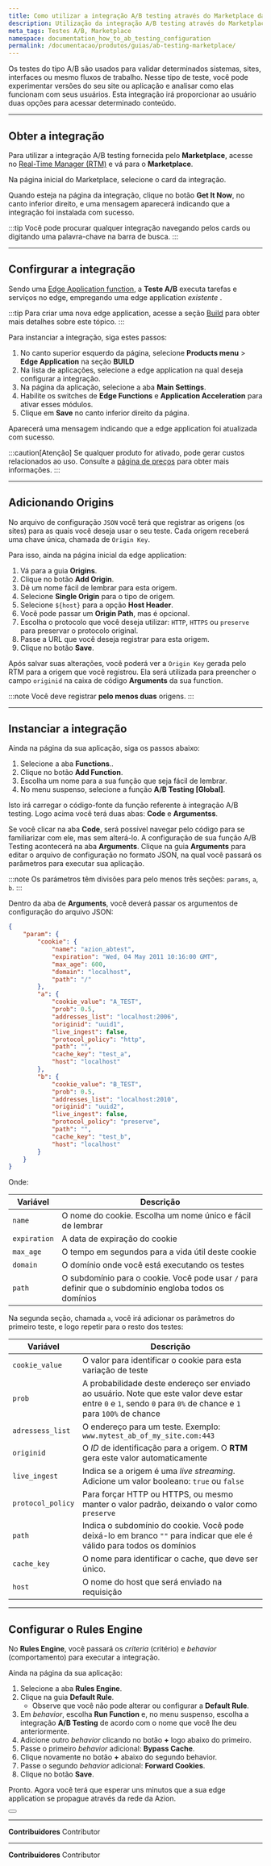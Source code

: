 ```yaml
---
title: Como utilizar a integração A/B testing através do Marketplace da Azion
description: Utilização da integração A/B testing através do Marketplace da Azion
meta_tags: Testes A/B, Marketplace
namespace: documentation_how_to_ab_testing_configuration
permalink: /documentacao/produtos/guias/ab-testing-marketplace/
---
```


Os testes do tipo A/B são usados para validar determinados sistemas, sites, interfaces ou mesmo fluxos de trabalho. Nesse tipo de teste, você pode experimentar versões do seu site ou aplicação e analisar como elas funcionam com seus usuários. Esta integração irá proporcionar ao usuário duas opções para acessar determinado conteúdo. 

---

## Obter a integração 

Para utilizar a integração A/B testing fornecida pelo **Marketplace**, acesse no [Real-Time Manager (RTM)](/pt-br/documentacao/produtos/guias/como-acessar-o-rtm/) e vá para o **Marketplace**.

Na página inicial do Marketplace, selecione o card da integração.

Quando esteja na página da integração, clique no botão **Get It Now**, no canto inferior direito, e uma mensagem aparecerá indicando que a integração foi instalada com sucesso.

:::tip
Você pode procurar qualquer integração navegando pelos cards ou digitando uma palavra-chave na barra de busca.
:::

---

## Confirgurar a integração

Sendo uma [Edge Application function](/pt-br/documentacao/produtos/marketplace/integracoes/#edge-application-functions), a **Teste A/B** executa tarefas e serviços no edge, empregando uma edge application *existente* .

:::tip
Para criar uma nova edge application, acesse a seção [Build](/pt-br/documentacao/produtos/guias/build/criar-uma-aplicacao/) para obter mais detalhes sobre este tópico.
:::

Para instanciar a integração, siga estes passos:

1. No canto superior esquerdo da página, selecione **Products menu** > **Edge Application** na seção **BUILD**
2. Na lista de aplicações, selecione a edge application na qual deseja configurar a integração.
3. Na página da aplicação, selecione a aba **Main Settings**.
4. Habilite os switches de **Edge Functions** e **Application Acceleration** para ativar esses módulos.
5. Clique em **Save** no canto inferior direito da página.

Aparecerá uma mensagem indicando que a edge application foi atualizada com sucesso.

:::caution[Atenção]
Se qualquer produto for ativado, pode gerar custos relacionados ao uso. Consulte a [página de preços](https://www.azion.com/pt-br/precos/) para obter mais informações.
:::

---

## Adicionando Origins

No arquivo de configuração `JSON` você terá que registrar as origens (os sites) para as quais você deseja usar o seu teste. Cada origem receberá uma chave única, chamada de `Origin Key`.

Para isso, ainda na página inicial da edge application:

1. Vá para a guia **Origins**.
2. Clique no botão **Add Origin**.
3. Dê um nome fácil de lembrar para esta origem.
4. Selecione **Single Origin** para o tipo de origem.
5. Selecione `${host}` para a opção **Host Header**.
6. Você pode passar um **Origin Path**, mas é opcional.
7. Escolha o protocolo que você deseja utilizar: `HTTP`, `HTTPS` ou `preserve` para preservar o protocolo original.
8. Passe a URL que você deseja registrar para esta origem.
9. Clique no botão **Save**.

Após salvar suas alterações, você poderá ver a `Origin Key` gerada pelo RTM para a origem que você registrou. Ela será utilizada para preencher o campo `originid` na caixa de código **Arguments** da sua function.

:::note
Você deve registrar **pelo menos duas** origens.
:::

---

## Instanciar a integração

Ainda na página da sua aplicação, siga os passos abaixo:

1. Selecione a aba **Functions**..
2. Clique no botão **Add Function**.
3. Escolha um nome para a sua função que seja fácil de lembrar.
4. No menu suspenso, selecione a função **A/B Testing [Global]**.

Isto irá carregar o código-fonte da função referente à integração A/B testing. Logo acima você terá duas abas: **Code** e **Argumentss**.

Se você clicar na aba **Code**, será possível navegar pelo código para se familiarizar com ele, mas sem alterá-lo. A configuração de sua função A/B Testing acontecerá na aba **Arguments**. Clique na guia **Arguments** para editar o arquivo de configuração no formato JSON, na qual você passará os parâmetros para executar sua aplicação.

:::note
Os parámetros têm divisões para pelo menos três seções: `params`, `a`, `b`.
:::

Dentro da aba de **Arguments**, você deverá passar os argumentos de configuração do arquivo JSON:

```json
{
	"param": {
		"cookie": {
			"name": "azion_abtest",
			"expiration": "Wed, 04 May 2011 10:16:00 GMT",
			"max_age": 600,
			"domain": "localhost",
			"path": "/"
		},
		"a": {
			"cookie_value": "A_TEST",
			"prob": 0.5,
			"addresses_list": "localhost:2006",
			"originid": "uuid1",
			"live_ingest": false,
			"protocol_policy": "http",
			"path": "",
			"cache_key": "test_a",
			"host": "localhost"
		},
		"b": {
			"cookie_value": "B_TEST",
			"prob": 0.5,
			"addresses_list": "localhost:2010",
			"originid": "uuid2",
			"live_ingest": false,
			"protocol_policy": "preserve",
			"path": "",
			"cache_key": "test_b",
			"host": "localhost"
		}
	}
}
```

Onde:

| Variável | Descrição |
|---|---|
| `name` | O nome do cookie. Escolha um nome único e fácil de lembrar |
| `expiration` | A data de expiração do cookie |
| `max_age` | O tempo em segundos para a vida útil deste cookie |
| `domain` | O domínio onde você está executando os testes |
| `path` | O subdomínio para o cookie. Você pode usar `/` para definir que o subdomínio engloba todos os domínios |

Na segunda seção, chamada `a`, você irá adicionar os parâmetros do primeiro teste, e logo repetir para o resto dos testes:

| Variável | Descrição |
|---|---|
| `cookie_value` | O valor para identificar o cookie para esta variação de teste |
| `prob` | A probabilidade deste endereço ser enviado ao usuário. Note que este valor deve estar entre `0` e `1`, sendo `0` para `0%` de chance e `1` para `100%` de chance |
| `adressess_list` | O endereço para um teste. Exemplo: `www.mytest_ab_of_my_site.com:443` |
| `originid` | O *ID* de identificação para a origem. O **RTM** gera este valor automaticamente |
| `live_ingest` | Indica se a origem é uma *live streaming*. Adicione um valor booleano: `true` ou `false` |
| `protocol_policy` | Para forçar HTTP ou HTTPS, ou mesmo manter o valor padrão, deixando o valor como `preserve` |
| `path` | Indica o subdomínio do cookie. Você pode deixá-lo em branco `""` para indicar que ele é válido para todos os domínios |
| `cache_key` | O nome para identificar o cache, que deve ser único. |
| `host` | O nome do host que será enviado na requisição |


---

## Configurar o Rules Engine

No **Rules Engine**, você passará os *criteria* (critério) e *behavior* (comportamento) para executar a integração.

Ainda na página da sua aplicação:

1. Selecione a aba **Rules Engine**.
2. Clique na guia **Default Rule**.
    - Observe que você não pode alterar ou configurar a **Default Rule**.
3. Em *behavior*, escolha **Run Function** e, no menu suspenso, escolha a integração **A/B Testing** de acordo com o nome que você lhe deu anteriormente.
4. Adicione outro *behavior* clicando no botão **+** logo abaixo do primeiro.
5. Passe o primeiro *behavior* adicional: **Bypass Cache**.
6. Clique novamente no botão **+** abaixo do segundo behavior.
7. Passe o segundo *behavior* adicional: **Forward Cookies**.
8. Clique no botão **Save**.

Pronto. Agora você terá que esperar uns minutos que a sua edge application se propague através da rede da Azion.


<Button href="/pt-br/documentacao/produtos/guias/ab-testing/" text="Saiba mais sobre o A/B Testing" variant="secondary"> 

</Button>

---


**Contribuidores** <ContributorList>Contributor</ContributorList>




---


**Contribuidores** <ContributorList>Contributor</ContributorList>
